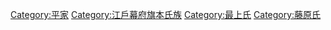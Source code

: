 [[Category:平家|Category:平家]]
[[Category:江戶幕府旗本氏族|Category:江戶幕府旗本氏族]]
[[Category:最上氏|Category:最上氏]]
[[Category:藤原氏|Category:藤原氏]]